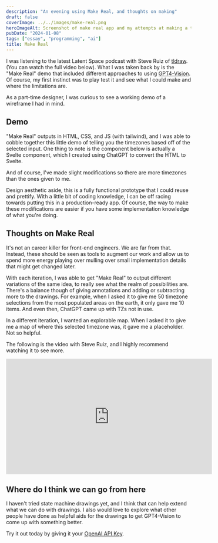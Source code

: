 ```yaml
---
description: "An evening using Make Real, and thoughts on making"
draft: false
coverImage: ../../images/make-real.png
heroImageAlt: Screenshot of make real app and my attempts at making a time zone converter
pubDate: "2024-01-08"
tags: ["essay", "programming", "ai"]
title: Make Real
---
```



I was listening to the latest Latent Space podcast with Steve Ruiz of [tldraw](https://www.tldraw.com/). (You can watch the full video below).
What I was taken back by is the "Make Real" demo that included different approaches to using [GPT4-Vision](https://platform.openai.com/docs/guides/vision).
Of course, my first instinct was to play test it and see what I could make and where the limitations are.

As a part-time designer, I was curious to see a working demo of a wireframe I had in mind.

## Demo

"Make Real" outputs in HTML, CSS, and JS (with tailwind), and I was able to cobble together this little demo of telling you the timezones based off of the selected input.
One thing to note is the component below is actually a Svelte component, which I created using ChatGPT to convert the HTML to Svelte.

And of course, I've made slight modifications so there are more timezones than the ones given to me.

<Timezone client:load />

Design aesthetic aside, this is a fully functional prototype that I could reuse and prettify.
With a little bit of coding knowledge, I can be off racing towards putting this in a production-ready app.
Of course, the way to make these modifications are easier if you have some implementation knowledge of what you're doing.

## Thoughts on Make Real

It's not an career killer for front-end engineers. We are far from that.
Instead, these should be seen as tools to augment our work and allow us to spend more energy playing over mulling over small implementation details that might get changed later.

With each iteration, I was able to get "Make Real" to output different variations of the same idea, to really see what the realm of possibilities are.
There's a balance though of giving annotations and adding or subtracting more to the drawings.
For example, when I asked it to give me 50 timezone selections from the most populated areas on the earth, it only gave me 10 items.
And even then, ChatGPT came up with TZs not in use.

In a different iteration, I wanted an explorable map. 
When I asked it to give me a map of where this selected timezone was, it gave me a placeholder. Not so helpful.

The following is the video with Steve Ruiz, and I highly recommend watching it to see more.

<iframe
  class="aspect-video w-full my-2"
  width="560"
  height="315"
  src="https://www.youtube.com/embed/0iZdmGmk3sQ?si=2rA4RwqkbBmatT3k"
  title="YouTube video player"
  frameborder="0"
  allow="accelerometer; autoplay; clipboard-write; encrypted-media; gyroscope; picture-in-picture; web-share"
  allowfullscreen
></iframe>

## Where do I think we can go from here

I haven't tried state machine drawings yet, and I think that can help extend what we can do with drawings.
I also would love to explore what other people have done as helpful aids for the drawings to get GPT4-Vision to come up with something better.

Try it out today by giving it your [OpenAI API Key](https://tldraw.notion.site/Make-Real-Help-93be8b5273d14f7386e14eb142575e6e#a9b75e58b1824962a1a69a2f29ace9be).
